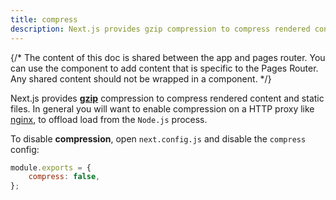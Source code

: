 ```yaml
---
title: compress
description: Next.js provides gzip compression to compress rendered content and static files, it only works with the server target. Learn more about it here.
---
```


{/* The content of this doc is shared between the app and pages router. You can use the  component to add content that is specific to the Pages Router. Any shared content should not be wrapped in a component. */}

Next.js provides [**gzip**](https://tools.ietf.org/html/rfc6713#section-3) compression to compress rendered content and static files. In general you will want to enable compression on a HTTP proxy like [nginx](https://www.nginx.com/), to offload load from the `Node.js` process.

To disable **compression**, open `next.config.js` and disable the `compress` config:

```js filename="next.config.js"
module.exports = {
	compress: false,
};
```

